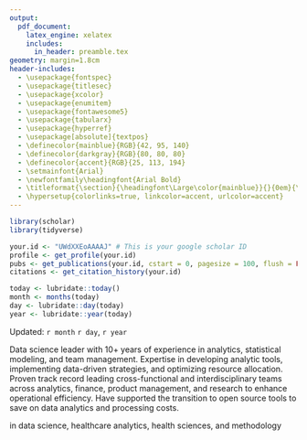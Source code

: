 ```yaml
---
output: 
  pdf_document:
    latex_engine: xelatex
    includes: 
      in_header: preamble.tex
geometry: margin=1.8cm
header-includes:
  - \usepackage{fontspec}
  - \usepackage{titlesec}
  - \usepackage{xcolor}
  - \usepackage{enumitem}
  - \usepackage{fontawesome5}
  - \usepackage{tabularx}
  - \usepackage{hyperref}
  - \usepackage[absolute]{textpos}
  - \definecolor{mainblue}{RGB}{42, 95, 140}
  - \definecolor{darkgray}{RGB}{80, 80, 80}
  - \definecolor{accent}{RGB}{25, 113, 194}
  - \setmainfont{Arial}
  - \newfontfamily\headingfont{Arial Bold}
  - \titleformat{\section}{\headingfont\Large\color{mainblue}}{}{0em}{\MakeUppercase}[\vspace{-1.2em}\rule{\textwidth}{1.5pt}\vspace{0.2em}]
  - \hypersetup{colorlinks=true, linkcolor=accent, urlcolor=accent}
---
```


```r
library(scholar)
library(tidyverse)

your.id <- "UWdXXEoAAAAJ" # This is your google scholar ID
profile <- get_profile(your.id)
pubs <- get_publications(your.id, cstart = 0, pagesize = 100, flush = FALSE)
citations <- get_citation_history(your.id)

today <- lubridate::today()
month <- months(today)
day <- lubridate::day(today)
year <- lubridate::year(today)
```

\pagestyle{empty}

\color{mainblue}\huge\textbf{TYSON S. BARRETT, PhD}
\hfill
\color{darkgray}\footnotesize Updated: `r month` `r day`, `r year`

\vspace{0.5em}
\small\faEnvelope \hspace{3pt} \href{mailto:tyson.barrett@usu.edu}{\small tyson.barrett@usu.edu} \hspace{3pt} \small\textbullet \hspace{3pt}
\small\faLinkedin \hspace{3pt} \href{https://www.linkedin.com/in/tyson-s-barrett-phd/}{\small LinkedIn} \hspace{3pt} \small\textbullet \hspace{3pt}
\small\faGlobe \hspace{3pt} \href{http://tysonbarrett.com}{\small tysonbarrett.com} 

\vspace{0.7em}

\section{PROFILE}
\vspace{-2em}

\color{darkgray}
Data science leader with 10+ years of experience in analytics, statistical modeling, and team management. Expertise in developing analytic tools, implementing data-driven strategies, and optimizing resource allocation. Proven track record leading cross-functional and interdisciplinary teams across analytics, finance, product management, and research to enhance operational efficiency. Have supported the transition to open source tools to save on data analytics and processing costs.


\section{EDUCATION}
\vspace{-2em}

\setlist[itemize]{leftmargin=1.5em, nosep, label=$\bullet$}

\begin{tabularx}{\textwidth}{@{}X r@{}}
\textbf{Ph.D. Quantitative Psychology}, Utah State University & \textit{Feb 2018} \\
\multicolumn{2}{@{}l}{\small \hspace{6pt} Dissertation: Marginal Mediation Analysis: A New Framework for Interpretable Mediated Effects} \\[1ex]
\textbf{B.S. Economics}, Utah State University, \textit{Cum Laude} & \textit{May 2014} \\[1ex]
\textbf{B.S. Psychology}, Utah State University, \textit{Cum Laude} & \textit{May 2014} \\
\end{tabularx}

\section{PROFESSIONAL EXPERIENCE}
\vspace{-2em}

\begin{tabularx}{\textwidth}{@{}X r@{}}
\textbf{Manager, Advanced Analytics} & \textit{2022-Present} \\
\textit{Highmark Health, Enterprise Analytics} & \\
\end{tabularx}
\vspace{-0.8em}

\begin{itemize}
\item Manage a team of six analysts and statisticians collaborating with physicians leveraging data assets
\item Develop and implement statistical and econometric models producing cost reductions of \$4+ million per year
\item Supported the application and award receipt of \$10+ million in grants and contracts for research
\item Create dashboards and analytic tools for tracking key performance metrics for early action on healthcare trends
\item Establish workflows for data processing and analysis across departments
\item Analyze healthcare claims and EHR data to identify opportunities to reduce costs and improve outcomes
\item Collaborate with Finance to refine cost models
\end{itemize}

\vspace{.5em}
\begin{tabularx}{\textwidth}{@{}X r@{}}
\textbf{Research Scientist} & \textit{2022-Present} \\
\textit{Utah State University, Department of Communication Disorders} & \\
\end{tabularx}
\vspace{-0.8em}
\begin{itemize}
\item Co-investigator on NIH-funded projects in the Human Interaction Lab, supporting \$5+ million in grant funding
\item Develop statistical models to analyze complex healthcare data
\item Collaborate with cross-functional teams on research strategy
\end{itemize}

\vspace{.5em}
\begin{tabularx}{\textwidth}{@{}X r@{}}
\textbf{Research Assistant Professor} & \textit{2018-2022} \\
\textit{Utah State University, Department of Psychology} & \\
\end{tabularx}
\vspace{-0.8em}
\begin{itemize}
\item Managing Director of the Data Science \& Discovery Unit
\item Administrator of data management systems (SONA, REDCap)
\item Developed analytic tools and dashboards for research metrics
\item Led cross-functional teams in implementing data-driven strategies
\end{itemize}

\vspace{.5em}
\begin{tabularx}{\textwidth}{@{}X r@{}}
\textbf{Statistical and Data Science Consultant} & \textit{2016-2018} \\
\textit{Utah State University} & \\
\end{tabularx}
\vspace{-0.8em}
\begin{itemize}
\item Provided statistical analysis and data science consulting across disciplines
\item Created visualization tools for tracking key metrics
\end{itemize}


\newpage

\section{TECHNICAL SKILLS}
\vspace{-2em}

\renewcommand{\arraystretch}{1.3}
\begin{tabularx}{\textwidth}{@{}l X@{}}
\textbf{Programming Languages:} & R, Python, JavaScript, C \\
\textbf{Data Analysis Tools:} & Statistical modeling, Machine learning, Predictive analytics \\
\textbf{Database Systems:} & SQL (Oracle, Teradata), REDCap, MongoDB, DuckDB, Arrow \\
\textbf{Visualization Tools:} & R Shiny, ggplot2, Tableau \\
\textbf{Resource Analytics:} & Cost modeling, Pricing optimization, Operational efficiency analysis \\
\textbf{Statistical Methods:} & Regression analysis, Mediation analysis, Multilevel modeling \\
\end{tabularx}
\renewcommand{\arraystretch}{1}



\section{RELEVANT PROJECTS \& ACHIEVEMENTS}
\vspace{-2em}

\begin{tabularx}{\textwidth}{@{}X @{}}
\textbf{Data \& Cost Analysis Projects}
\end{tabularx}

\vspace{-0.8em}
\begin{itemize}
\item Created cost models for healthcare delivery analyzing claims data
\item Developed analytic tools to assess financial impact of healthcare interventions
\item Implemented cost strategies based on predictive models of resource utilization
\item Analyzed cost data for special education programs, resulting in policy recommendations
\item Led workflow optimization projects resulting in 15\% improvement in team efficiency
\item Collaborated with finance teams on revenue optimization initiatives
\item Highly rated manager and mentor (via Glint Surveys)
\end{itemize}

\vspace{0.2em}

\begin{tabularx}{\textwidth}{@{}X @{}}
\textbf{Data Tool Development}
\end{tabularx}
\vspace{-2em}
\begin{itemize}
\item \textbf{data.table Maintainer} (2023-Present): Core contributor to one of R's most powerful data packages used by thousands of data scientists worldwide
\item \textbf{tidyfast} (2019): Created R package for efficient data manipulation
\item \textbf{furniture} (2018): Developed R package for data summary and analysis
\item \textbf{MarginalMediation} (2018): Built statistical package for advanced mediation analysis
\item \textbf{autoscore} (2019): Created automated scoring system with web application
\end{itemize}


\section{GRANT LEADERSHIP EXPERIENCE}
\vspace{-2em}

\begin{tabularx}{\textwidth}{@{}X r@{}}
\textbf{NSF POSE Phase II Consultant} & \textit{2023-2025}\\
\textit{"Expanding the data.table ecosystem for efficient big data manipulation in R"} & \\
\multicolumn{2}{@{}l}{\$731,000 funding} \\[1ex]

\textbf{NIH R01 Co-Investigator} (Multiple grants) & \textit{2022-Present}\\
\multicolumn{2}{@{}l}{Leading data analytics components on grants totaling over \$5M} \\
\multicolumn{2}{@{}l}{Developing resource allocation models and cost-benefit analyses} \\[1ex]

\textbf{Research Analytics Leadership} & \\
\multicolumn{2}{@{}l}{Experience managing research analytics under grant funding totaling over \$9M} \\
\multicolumn{2}{@{}l}{Implementing budgeting and resource optimization strategies} \\
\end{tabularx}


\section{SELECTED PUBLICATIONS \& PRESENTATIONS}
\vspace{-2em}
\textbf{75+ peer-reviewed publications} in data science, healthcare analytics, health sciences, and methodology

\begin{itemize}
\item \textbf{Barrett, T.S.} (July 2024). The Past, Present, and Future of data.table. useR! 2024, Salzburg, Austria.
\item \textbf{Barrett, T.S.} (2020, January). Working with list-columns in data.table. RStudio Conference 2020, San Francisco, CA.
\item \textbf{Popkov, A. A., Barrett, T. S.}, et al. (2025). Association Between Depression Symptom Severity and Total Cost of Care: Findings from a Large, 2-year, Claims-Based, Retrospective Population Health Study. Journal of Affective Disorders.
\item \textbf{Rung, J. M., Barrett, T. S.}, et al. (2024). Prevalence and Cost of Routine Preoperative Care for Low-Risk Cataract Surgery a Decade After Choosing Wisely. Ophthalmology.
\end{itemize}